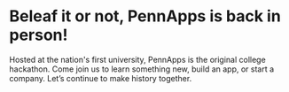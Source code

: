 # Beleaf it or not, PennApps is back in person!

Hosted at the nation's first university, PennApps is the original college hackathon. Come join us to learn something new, build an app, or start a company. Let’s continue to make history together.
